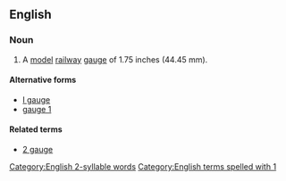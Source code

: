 ==English==

===Noun===
{{wikipedia}}
{{en-noun|-}}

# A [[model]] [[railway]] [[gauge]] of 1.75 inches (44.45 mm).

====Alternative forms====
* [[I gauge]]
* [[gauge 1]]

====Related terms====
* [[2 gauge]]

[[Category:English 2-syllable words]]
[[Category:English terms spelled with 1]]